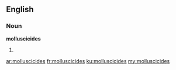==English==

===Noun===
'''molluscicides'''

# {{plural of|molluscicide}}

[[ar:molluscicides]]
[[fr:molluscicides]]
[[ku:molluscicides]]
[[my:molluscicides]]